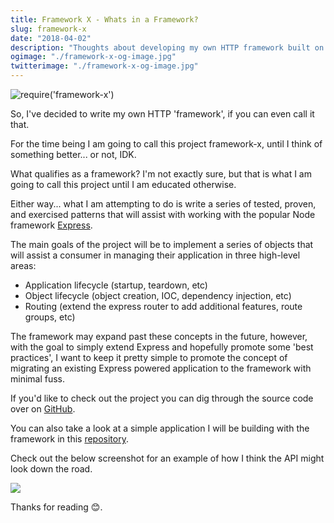```yaml
---
title: Framework X - Whats in a Framework?
slug: framework-x
date: "2018-04-02"
description: "Thoughts about developing my own HTTP framework built on Express"
ogimage: "./framework-x-og-image.jpg"
twitterimage: "./framework-x-og-image.jpg"
---
```


![require('framework-x')](/images/articles/2018-04-02-framework-x/HDtNnOg.png)

So, I've decided to write my own HTTP 'framework', if you can even call it that.

For the time being I am going to call this project framework-x, until I think of something better... or not, IDK.

What qualifies as a framework? I'm not exactly sure, but that is what I am going to call this project until I am educated otherwise.

Either way... what I am attempting to do is write a series of tested, proven, and exercised patterns that will assist with working with the popular Node framework [Express](https://expressjs.com/).

The main goals of the project will be to implement a series of objects that will assist a consumer in managing their application in three high-level areas:

* Application lifecycle (startup, teardown, etc)
* Object lifecycle (object creation, IOC, dependency injection, etc)
* Routing (extend the express router to add additional features, route groups, etc)

The framework may expand past these concepts in the future, however, with the goal to simply extend Express and hopefully promote some 'best practices', I want to keep it pretty simple to promote the concept of migrating an existing Express powered application to the framework with minimal fuss.

If you'd like to check out the project you can dig through the source code over on [GitHub](https://github.com/viglucci/framework-x).

You can also take a look at a simple application I will be building with the framework in this [repository](https://github.com/viglucci/framework-x-example).

Check out the below screenshot for an example of how I think the API might look down the road.

![](/images/articles/2018-04-02-framework-x/hLj4wFM.png)

Thanks for reading 😊.
